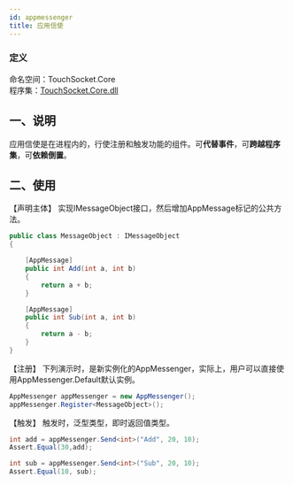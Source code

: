 ```yaml
---
id: appmessenger
title: 应用信使
---
```


### 定义

命名空间：TouchSocket.Core <br/>
程序集：[TouchSocket.Core.dll](https://www.nuget.org/packages/TouchSocket.Core)

## 一、说明
应用信使是在进程内的，行使注册和触发功能的组件。可**代替事件**，可**跨越程序集**，可**依赖倒置**。

## 二、使用


【声明主体】
实现IMessageObject接口，然后增加AppMessage标记的公共方法。
```csharp
public class MessageObject : IMessageObject
{

    [AppMessage]
    public int Add(int a, int b)
    {
        return a + b;
    }

    [AppMessage]
    public int Sub(int a, int b)
    {
        return a - b;
    }
}

```
【注册】
下列演示时，是新实例化的AppMessenger，实际上，用户可以直接使用AppMessenger.Default默认实例。
```csharp
AppMessenger appMessenger = new AppMessenger();
appMessenger.Register<MessageObject>();
```
【触发】
触发时，泛型类型，即时返回值类型。
```csharp
int add = appMessenger.Send<int>("Add", 20, 10);
Assert.Equal(30,add);

int sub = appMessenger.Send<int>("Sub", 20, 10);
Assert.Equal(10, sub);
```
